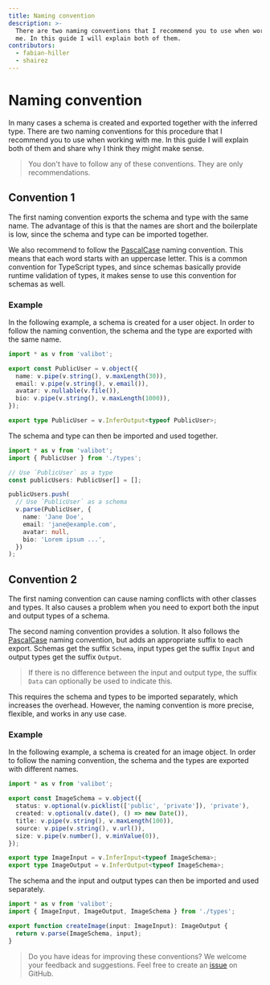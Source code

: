 ```yaml
---
title: Naming convention
description: >-
  There are two naming conventions that I recommend you to use when working with
  me. In this guide I will explain both of them.
contributors:
  - fabian-hiller
  - shairez
---
```


# Naming convention

In many cases a schema is created and exported together with the inferred type. There are two naming conventions for this procedure that I recommend you to use when working with me. In this guide I will explain both of them and share why I think they might make sense.

> You don't have to follow any of these conventions. They are only recommendations.

## Convention 1

The first naming convention exports the schema and type with the same name. The advantage of this is that the names are short and the boilerplate is low, since the schema and type can be imported together.

We also recommend to follow the [PascalCase](<https://en.wikipedia.org/wiki/Naming_convention_(programming)>) naming convention. This means that each word starts with an uppercase letter. This is a common convention for TypeScript types, and since schemas basically provide runtime validation of types, it makes sense to use this convention for schemas as well.

### Example

In the following example, a schema is created for a user object. In order to follow the naming convention, the schema and the type are exported with the same name.

```ts
import * as v from 'valibot';

export const PublicUser = v.object({
  name: v.pipe(v.string(), v.maxLength(30)),
  email: v.pipe(v.string(), v.email()),
  avatar: v.nullable(v.file()),
  bio: v.pipe(v.string(), v.maxLength(1000)),
});

export type PublicUser = v.InferOutput<typeof PublicUser>;
```

The schema and type can then be imported and used together.

```ts
import * as v from 'valibot';
import { PublicUser } from './types';

// Use `PublicUser` as a type
const publicUsers: PublicUser[] = [];

publicUsers.push(
  // Use `PublicUser` as a schema
  v.parse(PublicUser, {
    name: 'Jane Doe',
    email: 'jane@example.com',
    avatar: null,
    bio: 'Lorem ipsum ...',
  })
);
```

## Convention 2

The first naming convention can cause naming conflicts with other classes and types. It also causes a problem when you need to export both the input and output types of a schema.

The second naming convention provides a solution. It also follows the [PascalCase](<https://en.wikipedia.org/wiki/Naming_convention_(programming)>) naming convention, but adds an appropriate suffix to each export. Schemas get the suffix `Schema`, input types get the suffix `Input` and output types get the suffix `Output`.

> If there is no difference between the input and output type, the suffix `Data` can optionally be used to indicate this.

This requires the schema and types to be imported separately, which increases the overhead. However, the naming convention is more precise, flexible, and works in any use case.

### Example

In the following example, a schema is created for an image object. In order to follow the naming convention, the schema and the types are exported with different names.

```ts
import * as v from 'valibot';

export const ImageSchema = v.object({
  status: v.optional(v.picklist(['public', 'private']), 'private'),
  created: v.optional(v.date(), () => new Date()),
  title: v.pipe(v.string(), v.maxLength(100)),
  source: v.pipe(v.string(), v.url()),
  size: v.pipe(v.number(), v.minValue(0)),
});

export type ImageInput = v.InferInput<typeof ImageSchema>;
export type ImageOutput = v.InferOutput<typeof ImageSchema>;
```

The schema and the input and output types can then be imported and used separately.

```ts
import * as v from 'valibot';
import { ImageInput, ImageOutput, ImageSchema } from './types';

export function createImage(input: ImageInput): ImageOutput {
  return v.parse(ImageSchema, input);
}
```

> Do you have ideas for improving these conventions? We welcome your feedback and suggestions. Feel free to create an [issue](https://github.com/fabian-hiller/valibot/issues/new) on GitHub.
